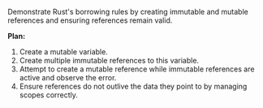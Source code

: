 Demonstrate Rust's borrowing rules by creating immutable and mutable references and ensuring references remain valid.

**Plan:**
1. Create a mutable variable.
2. Create multiple immutable references to this variable.
3. Attempt to create a mutable reference while immutable references are active and observe the error.
4. Ensure references do not outlive the data they point to by managing scopes correctly.
